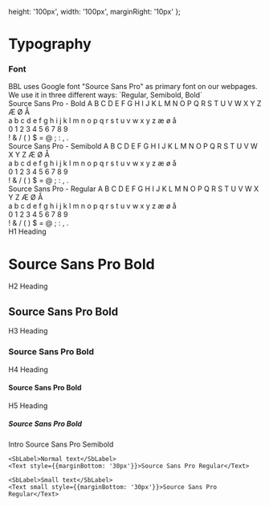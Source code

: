 
  height: '100px', 
  width: '100px',
  marginRight: '10px'
};

<Meta title="Intro|Typography" />

# Typography
<div style={{margin: '40px 0'}}></div>

### Font
<div style={{margin: '20px 0'}}></div>
<div style={{maxWidth: '600px'}}>
  BBL uses Google font "Source Sans Pro" as primary font on our webpages. We use it in 
  three different ways: `Regular, Semibold, Bold`
</div>

<div>
  <Text bold style={{margin: '30px 0 10px 0', display: 'block'}}>Source Sans Pro - Bold</Text>
  <Text bold>
    A B C D E F G H I J K L M N O P Q R S T U V W X Y Z Æ Ø Å <br />
    a b c d e f g h i j k l m n o p q r s t u v w x y z æ ø å <br />
    0 1 2 3 4 5 6 7 8 9 <br />
    ! & / ( ) $ = @ ; : , . <br />
  </Text>
</div>

<div>
  <Text semiBold style={{margin: '30px 0 10px 0', display: 'block'}}>Source Sans Pro - Semibold</Text>
  <Text semiBold>
    A B C D E F G H I J K L M N O P Q R S T U V W X Y Z Æ Ø Å <br />
    a b c d e f g h i j k l m n o p q r s t u v w x y z æ ø å <br />
    0 1 2 3 4 5 6 7 8 9 <br />
    ! & / ( ) $ = @ ; : , . <br />
  </Text>
</div>

<div>
  <Text style={{margin: '30px 0 10px 0', display: 'block'}}>Source Sans Pro - Regular</Text>
  <Text>
    A B C D E F G H I J K L M N O P Q R S T U V W X Y Z Æ Ø Å <br />
    a b c d e f g h i j k l m n o p q r s t u v w x y z æ ø å <br />
    0 1 2 3 4 5 6 7 8 9 <br />
    ! & / ( ) $ = @ ; : , . <br />
  </Text>
</div>


<div style={{display: 'flex', flexDirection: 'row', justifyContent: 'space-between', marginTop: '40px', width: '100%'}}>

  <div style={{display: 'flex', flexDirection: 'column', width: '40%'}}>
    <div style={{marginBottom: '30px'}}>
      <SbLabel>H1 Heading</SbLabel>
      <H1>Source Sans Pro Bold</H1>
    </div>
    <div style={{marginBottom: '30px'}}>
      <SbLabel>H2 Heading</SbLabel>
      <H2>Source Sans Pro Bold</H2>
    </div>
    <div style={{marginBottom: '30px'}}>
      <SbLabel>H3 Heading</SbLabel>
      <H3>Source Sans Pro Bold</H3>
    </div>
    <div style={{marginBottom: '30px'}}>
      <SbLabel>H4 Heading</SbLabel>
      <H4>Source Sans Pro Bold</H4>
    </div>
    <div>
      <SbLabel>H5 Heading</SbLabel>
      <H5>Source Sans Pro Bold</H5>
    </div>
  </div>

  <div style={{display: 'flex', flexDirection: 'column', width: '40%'}}>
    <SbLabel>Intro</SbLabel>
    <Text intro style={{marginBottom: '30px'}}>Source Sans Pro Semibold</Text>
    
    <SbLabel>Normal text</SbLabel>
    <Text style={{marginBottom: '30px'}}>Source Sans Pro Regular</Text>
    
    <SbLabel>Small text</SbLabel>
    <Text small style={{marginBottom: '30px'}}>Source Sans Pro Regular</Text>
  </div>

</div>